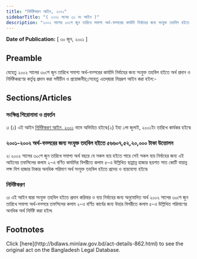 ```yaml
---
title: "নির্দিষ্টকরণ আইন, ২০০১"
sidebarTitle: "( ২০০১ সনের ৩১ নং আইন )"
description: "২০০২ সালের ৩০শে জুন তারিখে সমাপ্য অর্থ-বত্সরের কার্যাদি নির্বাহের জন্য সংযুক্ত তহবিল হইতে অর্থ প্রদান ও নির্দিষ্টকরণের কর্তৃত্ব প্রদানের জন্য প্রণীত আইন৷"
---
```


**Date of Publication:** [ ৩০ জুন, ২০০১ ]

## Preamble

যেহেতু ২০০২ সালের ৩০শে জুন তারিখে সমাপ্য অর্থ-বত্সরের কার্যাদি নির্বাহের জন্য সংযুক্ত তহবিল হইতে অর্থ প্রদান ও নির্দিষ্টকরণের কর্তৃত্ব প্রদান করা সমীচীন ও প্রয়োজনীয়;সেহেতু এতদ্‌দ্বারা নিম্নরূপ আইন করা হইল:-

## Sections/Articles

### সংক্ষিপ্ত শিরোনামা ও প্রবর্তন

১৷ (১) এই আইন [নির্দিষ্টকরণ আইন, ২০০১](/act-862.html "নির্দিষ্টকরণ আইন, ২০০১") নামে অভিহিত হইবে৷(২) ইহা ১লা জুলাই, ২০০১ইং তারিখে কার্যকর হইবে৷

### ২০০১-২০০২ অর্থ-বত্সরের জন্য সংযুক্ত তহবিল হইতে ৫৬৬০৭,৫২,২০,০০০ টাকা উত্তোলন

২৷ ২০০২ সালের ৩০শে জুন তারিখে সমাপ্য অর্থ বছরে যে সকল ব্যয় হইতে পারে সেই সকল ব্যয় নির্বাহের জন্য এই আইনের তফসিলের কলাম ২-এ বর্ণিত কার্যাদির বিপরীতে কলাম ৫-এ উল্লিখিত ছাপ্পান্ন হাজার ছয়শত সাত কোটি বায়ান্ন লক্ষ বিশ হাজার টাকার অনধিক পরিমাণ অর্থ সংযুক্ত তহবিল হইতে প্রদেয় ও ব্যয়যোগ্য হইবে৷

### নির্দিষ্টকরণ

৩৷ এই আইন দ্বারা সংযুক্ত তহবিল হইতে প্রদান করিবার ও ব্যয় নির্বাহের জন্য অনুমোদিত অর্থ ২০০২ সালের ৩০শে জুন তারিখে সমাপ্য অর্থ-বত্সরে তফসিলের কলাম ২-এ বর্ণিত কার্যের জন্য উহার বিপরীতে কলাম ৫-এ উল্লিখিত পরিমাণের অনধিক অর্থ নির্দিষ্ট করা হইল৷

## Footnotes

<Note>
  Click [here](http://bdlaws.minlaw.gov.bd/act-details-862.html) to see the original act on the Bangladesh Legal Database.
</Note>
